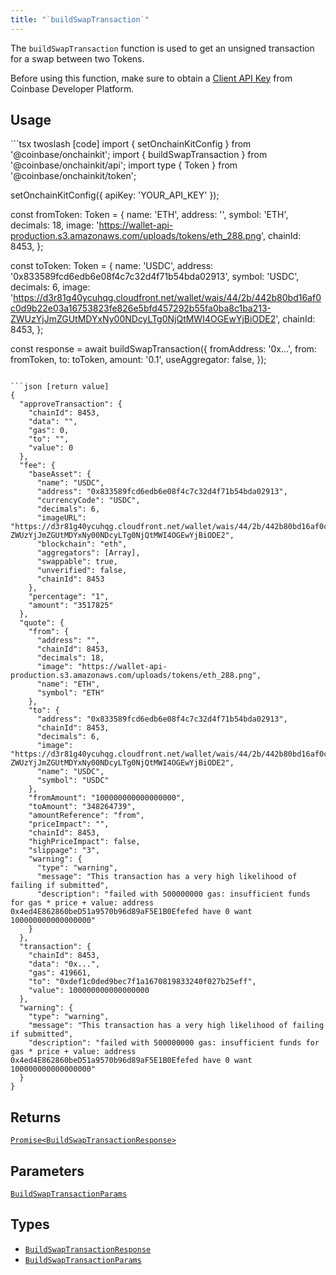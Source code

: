 ```yaml
---
title: "`buildSwapTransaction`"
---
```



The `buildSwapTransaction` function is used to get an unsigned transaction for a swap between two Tokens.

Before using this function, make sure to obtain a [Client API Key](https://portal.cdp.coinbase.com/projects/api-keys/client-key) from Coinbase Developer Platform.

## Usage

<CodeGroup>
```tsx twoslash [code]
import { setOnchainKitConfig } from '@coinbase/onchainkit';
import { buildSwapTransaction } from '@coinbase/onchainkit/api';
import type { Token } from '@coinbase/onchainkit/token';

setOnchainKitConfig({ apiKey: 'YOUR_API_KEY' });

const fromToken: Token = {
  name: 'ETH',
  address: '',
  symbol: 'ETH',
  decimals: 18,
  image: 'https://wallet-api-production.s3.amazonaws.com/uploads/tokens/eth_288.png',
  chainId: 8453,
};

const toToken: Token = {
  name: 'USDC',
  address: '0x833589fcd6edb6e08f4c7c32d4f71b54bda02913',
  symbol: 'USDC',
  decimals: 6,
  image:
    'https://d3r81g40ycuhqg.cloudfront.net/wallet/wais/44/2b/442b80bd16af0c0d9b22e03a16753823fe826e5bfd457292b55fa0ba8c1ba213-ZWUzYjJmZGUtMDYxNy00NDcyLTg0NjQtMWI4OGEwYjBiODE2',
  chainId: 8453,
};

const response = await buildSwapTransaction({
  fromAddress: '0x...',
  from: fromToken,
  to: toToken,
  amount: '0.1',
  useAggregator: false,
});
```

```json [return value]
{
  "approveTransaction": {
    "chainId": 8453,
    "data": "",
    "gas": 0,
    "to": "",
    "value": 0
  },
  "fee": {
    "baseAsset": {
      "name": "USDC",
      "address": "0x833589fcd6edb6e08f4c7c32d4f71b54bda02913",
      "currencyCode": "USDC",
      "decimals": 6,
      "imageURL": "https://d3r81g40ycuhqg.cloudfront.net/wallet/wais/44/2b/442b80bd16af0c0d9b22e03a16753823fe826e5bfd457292b55fa0ba8c1ba213-ZWUzYjJmZGUtMDYxNy00NDcyLTg0NjQtMWI4OGEwYjBiODE2",
      "blockchain": "eth",
      "aggregators": [Array],
      "swappable": true,
      "unverified": false,
      "chainId": 8453
    },
    "percentage": "1",
    "amount": "3517825"
  },
  "quote": {
    "from": {
      "address": "",
      "chainId": 8453,
      "decimals": 18,
      "image": "https://wallet-api-production.s3.amazonaws.com/uploads/tokens/eth_288.png",
      "name": "ETH",
      "symbol": "ETH"
    },
    "to": {
      "address": "0x833589fcd6edb6e08f4c7c32d4f71b54bda02913",
      "chainId": 8453,
      "decimals": 6,
      "image": "https://d3r81g40ycuhqg.cloudfront.net/wallet/wais/44/2b/442b80bd16af0c0d9b22e03a16753823fe826e5bfd457292b55fa0ba8c1ba213-ZWUzYjJmZGUtMDYxNy00NDcyLTg0NjQtMWI4OGEwYjBiODE2",
      "name": "USDC",
      "symbol": "USDC"
    },
    "fromAmount": "100000000000000000",
    "toAmount": "348264739",
    "amountReference": "from",
    "priceImpact": "",
    "chainId": 8453,
    "highPriceImpact": false,
    "slippage": "3",
    "warning": {
      "type": "warning",
      "message": "This transaction has a very high likelihood of failing if submitted",
      "description": "failed with 500000000 gas: insufficient funds for gas * price + value: address 0x4ed4E862860beD51a9570b96d89aF5E1B0Efefed have 0 want 100000000000000000"
    }
  },
  "transaction": {
    "chainId": 8453,
    "data": "0x...",
    "gas": 419661,
    "to": "0xdef1c0ded9bec7f1a1670819833240f027b25eff",
    "value": 100000000000000000
  },
  "warning": {
    "type": "warning",
    "message": "This transaction has a very high likelihood of failing if submitted",
    "description": "failed with 500000000 gas: insufficient funds for gas * price + value: address 0x4ed4E862860beD51a9570b96d89aF5E1B0Efefed have 0 want 100000000000000000"
  }
}
```
</CodeGroup>

## Returns

[`Promise<BuildSwapTransactionResponse>`](/builderkits/onchainkit/api/types#buildswaptransactionresponse)

## Parameters

[`BuildSwapTransactionParams`](/builderkits/onchainkit/api/types#buildswaptransactionparams)

## Types

- [`BuildSwapTransactionResponse`](/builderkits/onchainkit/api/types#buildswaptransactionresponse)
- [`BuildSwapTransactionParams`](/builderkits/onchainkit/api/types#buildswaptransactionparams)
